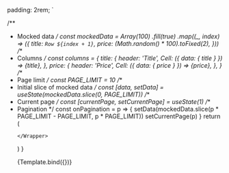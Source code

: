
<Meta title="Table/All table stories" component={Table} />

  padding: 2rem;
`

  /**
   * Mocked data
   */
  const mockedData = Array(100)
    .fill(true)
    .map((_, index) => ({
      title: `Row ${index + 1}`,
      price: (Math.random() * 100).toFixed(2),
    }))
  /**
   * Columns
   */
  const columns = {
    title: {
      header: 'Title',
      Cell: ({ data: { title } }) => <span>{title}</span>,
    },
    price: {
      header: 'Price',
      Cell: ({ data: { price } }) => <span>{price}</span>,
    },
  }
  /**
   * Page limit
   */
  const PAGE_LIMIT = 10
  /**
   * Initial slice of mocked data
   */
  const [data, setData] = useState(mockedData.slice(0, PAGE_LIMIT))
  /**
   * Current page
   */
  const [currentPage, setCurrentPage] = useState(1)
  /**
   * Pagination
   */
  const onPagination = p => {
    setData(mockedData.slice(p * PAGE_LIMIT - PAGE_LIMIT, p * PAGE_LIMIT))
    setCurrentPage(p)
  }
  return (
    <Wrapper>
      <Table
        {...args}
        columns={columns}
        currentPage={currentPage}
        onPagination={onPagination}
        data={data}
        pageLimit={PAGE_LIMIT}
        totalRecords={mockedData.length}
      />
    </Wrapper>
  )
}

<Canvas>
  <Story name="Lazy table" parameters={{ controls: { exclude: /.*/s } }}>
    {Template.bind({})}
  </Story>
</Canvas>
